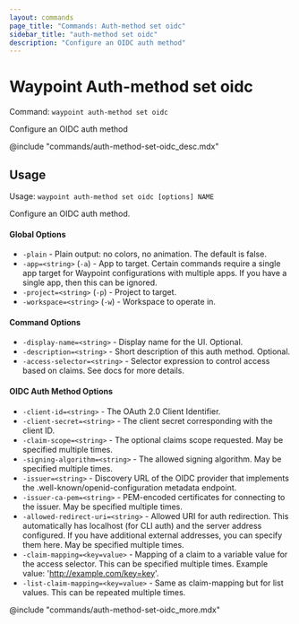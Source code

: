 ```yaml
---
layout: commands
page_title: "Commands: Auth-method set oidc"
sidebar_title: "auth-method set oidc"
description: "Configure an OIDC auth method"
---
```


# Waypoint Auth-method set oidc

Command: `waypoint auth-method set oidc`

Configure an OIDC auth method

@include "commands/auth-method-set-oidc_desc.mdx"

## Usage

Usage: `waypoint auth-method set oidc [options] NAME`


  Configure an OIDC auth method.

#### Global Options

- `-plain` - Plain output: no colors, no animation. The default is false.
- `-app=<string>` (`-a`) - App to target. Certain commands require a single app target for Waypoint configurations with multiple apps. If you have a single app, then this can be ignored.
- `-project=<string>` (`-p`) - Project to target.
- `-workspace=<string>` (`-w`) - Workspace to operate in.

#### Command Options

- `-display-name=<string>` - Display name for the UI. Optional.
- `-description=<string>` - Short description of this auth method. Optional.
- `-access-selector=<string>` - Selector expression to control access based on claims. See docs for more details.

#### OIDC Auth Method Options

- `-client-id=<string>` - The OAuth 2.0 Client Identifier.
- `-client-secret=<string>` - The client secret corresponding with the client ID.
- `-claim-scope=<string>` - The optional claims scope requested. May be specified multiple times.
- `-signing-algorithm=<string>` - The allowed signing algorithm. May be specified multiple times.
- `-issuer=<string>` - Discovery URL of the OIDC provider that implements the .well-known/openid-configuration metadata endpoint.
- `-issuer-ca-pem=<string>` - PEM-encoded certificates for connecting to the issuer. May be specified multiple times.
- `-allowed-redirect-uri=<string>` - Allowed URI for auth redirection. This automatically has localhost (for CLI auth) and the server address configured. If you have additional external addresses, you can specify them here. May be specified multiple times.
- `-claim-mapping=<key=value>` - Mapping of a claim to a variable value for the access selector. This can be specified multiple times. Example value: 'http://example.com/key=key'.
- `-list-claim-mapping=<key=value>` - Same as claim-mapping but for list values. This can be repeated multiple times.

@include "commands/auth-method-set-oidc_more.mdx"
